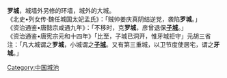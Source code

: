 {{Otheruses|罗城仫佬族自治县|subject=中国古代外城结构|other=[[罗城县|罗城县]]}}
'''罗城'''，城墙外另修的环墙，城外的大城。<br />
《北史•列女传·魏任城国太妃孟氏》：「贼帅姜庆真阴结逆党，袭陷'''罗城'''。」<br />
《资治通鉴•唐懿宗咸通九年》：「不移时，克'''罗城'''，彦曾退保'''[[子城|子城]]'''。」<br />
《资治通鉴•唐宪宗元和十四年》「比至，子城已洞开，惟牙城拒守」元胡三省注：「凡大城谓之'''罗城'''，小城谓之'''[[子城|子城]]'''。又有第三重城，以卫节度使居宅，谓之'''牙城'''。」
[[Category:中国城池|Category:中国城池]]